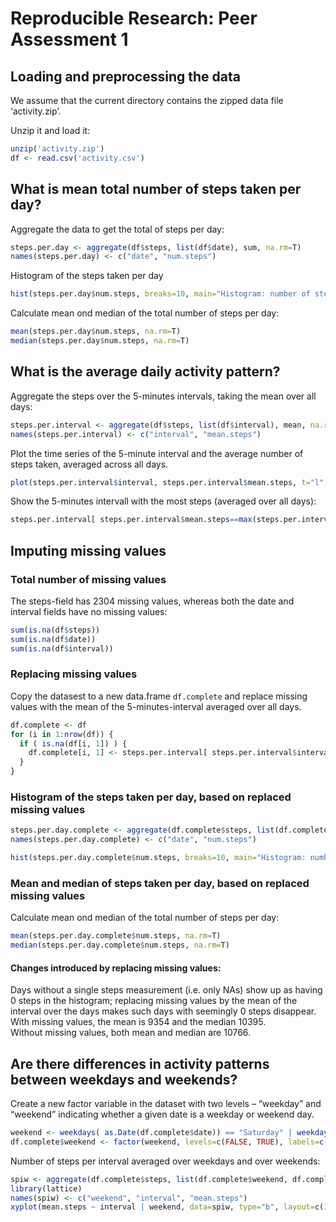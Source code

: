# Reproducible Research: Peer Assessment 1

## Loading and preprocessing the data

We assume that the current directory contains the zipped data file 'activity.zip'. 

Unzip it and load it:
```r
unzip('activity.zip')
df <- read.csv('activity.csv')
```

## What is mean total number of steps taken per day?

Aggregate the data to get the total of steps per day:

```r
steps.per.day <- aggregate(df$steps, list(df$date), sum, na.rm=T)
names(steps.per.day) <- c("date", "num.steps")
```

Histogram of the steps taken per day

```r
hist(steps.per.day$num.steps, breaks=10, main="Histogram: number of steps per day", xlab="number of steps per day")
```

Calculate mean ond median of the total number of steps per day:
```r
mean(steps.per.day$num.steps, na.rm=T)
median(steps.per.day$num.steps, na.rm=T)
```


## What is the average daily activity pattern?

Aggregate the steps over the 5-minutes intervals, taking the mean over all days:

```r
steps.per.interval <- aggregate(df$steps, list(df$interval), mean, na.rm=T)
names(steps.per.interval) <- c("interval", "mean.steps")
```

Plot the time series of the 5-minute interval and the average number of steps taken, averaged across all days.

```r
plot(steps.per.interval$interval, steps.per.interval$mean.steps, t="l", main="Average steps per interval", ylab="Number of steps", xlab="Interval")
```

Show the 5-minutes intervall with the most steps (averaged over all days):

```r
steps.per.interval[ steps.per.interval$mean.steps==max(steps.per.interval$mean.steps),]
```

## Imputing missing values

### Total number of missing values

The steps-field has 2304 missing values, whereas both the date and interval fields have no missing values:
```r
sum(is.na(df$steps))
sum(is.na(df$date))
sum(is.na(df$interval))
```

### Replacing missing values

Copy the datasest to a new data.frame `df.complete` and replace missing values with the mean of the 5-minutes-interval averaged over all days.

```r

df.complete <- df
for (i in 1:nrow(df)) {
  if ( is.na(df[i, 1]) ) {
    df.complete[i, 1] <- steps.per.interval[ steps.per.interval$interval==df[i, 3], ][2]
  }
}
```

### Histogram of the steps taken per day, based on replaced missing values

```r
steps.per.day.complete <- aggregate(df.complete$steps, list(df.complete$date), sum, na.rm=T)
names(steps.per.day.complete) <- c("date", "num.steps")

hist(steps.per.day.complete$num.steps, breaks=10, main="Histogram: number of steps per day", xlab="number of steps per day")
```

### Mean and median of steps taken per day, based on replaced missing values

Calculate mean ond median of the total number of steps per day:
```r
mean(steps.per.day.complete$num.steps, na.rm=T)
median(steps.per.day.complete$num.steps, na.rm=T)
```

#### Changes introduced by replacing missing values: 
Days without a single steps measurement (i.e. only NAs) show up as having 0 steps in the histogram; 
replacing missing values by the mean of the interval over the days makes such days with seemingly 0 steps disappear.    
With missing values, the mean is 9354 and the median 10395.    
Without missing values, both mean and median are 10766.

## Are there differences in activity patterns between weekdays and weekends?

Create a new factor variable in the dataset with two levels -- "weekday" and "weekend" indicating whether a given date is a weekday or weekend day.

```r
weekend <- weekdays( as.Date(df.complete$date)) == "Saturday" | weekdays( as.Date(df.complete$date)) == "Sunday"
df.complete$weekend <- factor(weekend, levels=c(FALSE, TRUE), labels=c("weekday", "weekend"))
```

Number of steps per interval averaged over weekdays and over weekends:

```r
spiw <- aggregate(df.complete$steps, list(df.complete$weekend, df.complete$interval), mean, na.rm=T)
library(lattice)
names(spiw) <- c("weekend", "interval", "mean.steps")
xyplot(mean.steps ~ interval | weekend, data=spiw, type="b", layout=c(1, 2), xlab="Interval", ylab="Number of steps", pch="")
```
